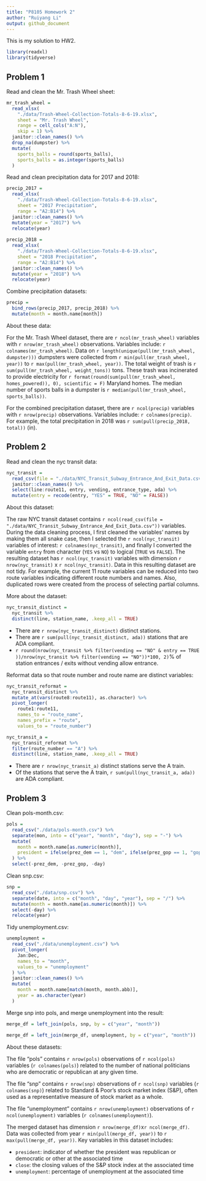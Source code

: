 ```yaml
---
title: "P8105 Homework 2"
author: "Ruiyang Li"
output: github_document
---
```


This is my solution to HW2.

```r
library(readxl)
library(tidyverse)
```

## Problem 1

Read and clean the Mr. Trash Wheel sheet:

```r
mr_trash_wheel = 
  read_xlsx(
    "./data/Trash-Wheel-Collection-Totals-8-6-19.xlsx", 
    sheet = "Mr. Trash Wheel", 
    range = cell_cols("A:N"),
    skip = 1) %>% 
  janitor::clean_names() %>%
  drop_na(dumpster) %>% 
  mutate(
    sports_balls = round(sports_balls),
    sports_balls = as.integer(sports_balls)
  ) 
```


Read and clean precipitation data for 2017 and 2018:

```r
precip_2017 = 
  read_xlsx(
    "./data/Trash-Wheel-Collection-Totals-8-6-19.xlsx",
    sheet = "2017 Precipitation",
    range = "A2:B14") %>% 
  janitor::clean_names() %>%   
  mutate(year = "2017") %>% 
  relocate(year)
  
precip_2018 = 
  read_xlsx(
    "./data/Trash-Wheel-Collection-Totals-8-6-19.xlsx", 
    sheet = "2018 Precipitation",
    range = "A2:B14") %>% 
  janitor::clean_names() %>% 
  mutate(year = "2018") %>% 
  relocate(year)
```

Combine precipitation datasets:

```r
precip = 
  bind_rows(precip_2017, precip_2018) %>% 
  mutate(month = month.name[month])
```


About these data: 

For the Mr. Trash Wheel dataset, there are `r ncol(mr_trash_wheel)` variables with `r nrow(mr_trash_wheel)` observations. Variables include: `r colnames(mr_trash_wheel)`. Data on `r length(unique(pull(mr_trash_wheel, dumpster)))` dumpsters were collected from `r min(pull(mr_trash_wheel, year))` to `r max(pull(mr_trash_wheel, year))`. The total weight of trash is `r sum(pull(mr_trash_wheel, weight_tons))` tons. These trash was incinerated to provide electricity for `r format(round(sum(pull(mr_trash_wheel, homes_powered)), 0), scientific = F)` Maryland homes. The median number of sports balls in a dumpster is `r median(pull(mr_trash_wheel, sports_balls))`.

For the combined precipitation dataset, there are `r ncol(precip)` variables with `r nrow(precip)` observations. Variables include: `r colnames(precip)`. For example, the total precipitation in 2018 was `r sum(pull(precip_2018, total))` (in). 



## Problem 2 

Read and clean the nyc transit data: 

```r
nyc_transit = 
  read_csv(file = "./data/NYC_Transit_Subway_Entrance_And_Exit_Data.csv") %>% 
  janitor::clean_names() %>% 
  select(line:route11, entry, vending, entrance_type, ada) %>% 
  mutate(entry = recode(entry, "YES" = TRUE, "NO" = FALSE))
```

About this dataset: 

The raw NYC transit dataset contains `r ncol(read_csv(file = "./data/NYC_Transit_Subway_Entrance_And_Exit_Data.csv"))` variables. During the data cleaning process, I first cleaned the variables' names by making them all snake case, then I selected the `r ncol(nyc_transit)` variables of interest: `r colnames(nyc_transit)`, and finally I converted the variable `entry` from character (`YES` vs `NO`) to logical (`TRUE` vs `FALSE`). The resulting dataset has `r ncol(nyc_transit)` variables with dimension `r nrow(nyc_transit)` x `r ncol(nyc_transit)`. Data in this resulting dataset are not tidy. For example, the current 11 route variables can be reduced into two route variables indicating different route numbers and names. Also, duplicated rows were created from the process of selecting partial columns.  


More about the dataset:

```r
nyc_transit_distinct = 
  nyc_transit %>% 
  distinct(line, station_name, .keep_all = TRUE)
```

* There are `r nrow(nyc_transit_distinct)` distinct stations. 
* There are `r sum(pull(nyc_transit_distinct, ada))` stations that are ADA compliant. 
* `r round(nrow(nyc_transit %>% filter(vending == "NO" & entry == TRUE ))/nrow(nyc_transit %>% filter(vending == "NO"))*100, 2)`% of station entrances / exits without vending allow entrance. 


Reformat data so that route number and route name are distinct variables: 

```r
nyc_transit_reformat = 
  nyc_transit_distinct %>% 
  mutate_at(vars(route8:route11), as.character) %>% 
  pivot_longer(
    route1:route11,
    names_to = "route_name",
    names_prefix = "route",
    values_to = "route_number")

nyc_transit_a = 
  nyc_transit_reformat %>% 
  filter(route_number == "A") %>% 
  distinct(line, station_name, .keep_all = TRUE)
```

* There are `r nrow(nyc_transit_a)` distinct stations serve the A train. 
* Of the stations that serve the A train, `r sum(pull(nyc_transit_a, ada))` are ADA compliant. 



## Problem 3

Clean pols-month.csv: 

```r
pols = 
  read_csv("./data/pols-month.csv") %>% 
  separate(mon, into = c("year", "month", "day"), sep = "-") %>% 
  mutate(
    month = month.name[as.numeric(month)], 
    president = ifelse(prez_dem == 1, "dem", ifelse(prez_gop == 1, "gop", "other"))
  ) %>% 
  select(-prez_dem, -prez_gop, -day)
```

Clean snp.csv: 

```r
snp = 
  read_csv("./data/snp.csv") %>% 
  separate(date, into = c("month", "day", "year"), sep = "/") %>% 
  mutate(month = month.name[as.numeric(month)]) %>% 
  select(-day) %>% 
  relocate(year)
```

Tidy unemployment.csv: 

```r
unemployment = 
  read_csv("./data/unemployment.csv") %>% 
  pivot_longer(
    Jan:Dec,
    names_to = "month", 
    values_to = "unemployment"
  ) %>% 
  janitor::clean_names() %>% 
  mutate(
    month = month.name[match(month, month.abb)],
    year = as.character(year)
  )
```

Merge snp into pols, and merge unemployment into the result: 

```r
merge_df = left_join(pols, snp, by = c("year", "month"))

merge_df = left_join(merge_df, unemployment, by = c("year", "month"))
```


About these datasets:


The file “pols” contains `r nrow(pols)` observations of `r ncol(pols)` variables (`r colnames(pols)`) related to the number of national politicians who are democratic or republican at any given time. 

The file “snp” contains `r nrow(snp)` observations of `r ncol(snp)` variables (`r colnames(snp)`) related to Standard & Poor’s stock market index (S&P), often used as a representative measure of stock market as a whole. 

The file “unemployment” contains `r nrow(unemployment)` observations of `r ncol(unemployment)` variables (`r colnames(unemployment)`). 

The merged dataset has dimension `r nrow(merge_df)`x`r ncol(merge_df)`. Data was collected from year `r min(pull(merge_df, year))` to `r max(pull(merge_df, year))`. Key variables in this dataset includes: 

* `president`: indicator of whether the president was republican or democratic or other at the associated time
* `close`: the closing values of the S&P stock index at the associated time
* `unemployment`: percentage of unemployment at the associated time




